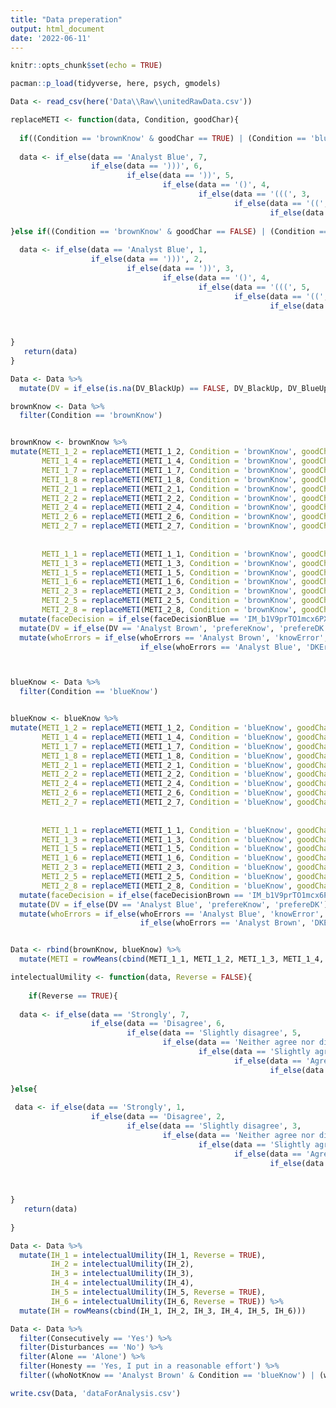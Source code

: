 ```yaml
---
title: "Data preperation"
output: html_document
date: '2022-06-11'
---
```


```r
knitr::opts_chunk$set(echo = TRUE)
```

```r

pacman::p_load(tidyverse, here, psych, gmodels)


```


```r
Data <- read_csv(here('Data\\Raw\\unitedRawData.csv'))


```


```r
replaceMETI <- function(data, Condition, goodChar){
  
  if((Condition == 'brownKnow' & goodChar == TRUE) | (Condition == 'blueKnow' & goodChar == FALSE)){
  
  data <- if_else(data == 'Analyst Blue', 7,
                  if_else(data == ')))', 6,
                          if_else(data == '))', 5,
                                  if_else(data == '()', 4,
                                          if_else(data == '(((', 3,
                                                  if_else(data == '((', 2,
                                                          if_else(data == 'Analyst Brown', 1, NA_real_,)))))))
  
}else if((Condition == 'brownKnow' & goodChar == FALSE) | (Condition == 'blueKnow' & goodChar == TRUE)){
  
  data <- if_else(data == 'Analyst Blue', 1,
                  if_else(data == ')))', 2,
                          if_else(data == '))', 3,
                                  if_else(data == '()', 4,
                                          if_else(data == '(((', 5,
                                                  if_else(data == '((', 6,
                                                          if_else(data == 'Analyst Brown', 7, NA_real_,)))))))
  
 

}
   return(data)
}
```


```r
Data <- Data %>% 
  mutate(DV = if_else(is.na(DV_BlackUp) == FALSE, DV_BlackUp, DV_BlueUp))
```

```r
brownKnow <- Data %>% 
  filter(Condition == 'brownKnow')


brownKnow <- brownKnow %>% 
mutate(METI_1_2 = replaceMETI(METI_1_2, Condition = 'brownKnow', goodChar = TRUE),
       METI_1_4 = replaceMETI(METI_1_4, Condition = 'brownKnow', goodChar = TRUE),
       METI_1_7 = replaceMETI(METI_1_7, Condition = 'brownKnow', goodChar = TRUE),
       METI_1_8 = replaceMETI(METI_1_8, Condition = 'brownKnow', goodChar = TRUE),
       METI_2_1 = replaceMETI(METI_2_1, Condition = 'brownKnow', goodChar = TRUE),
       METI_2_2 = replaceMETI(METI_2_2, Condition = 'brownKnow', goodChar = TRUE),
       METI_2_4 = replaceMETI(METI_2_4, Condition = 'brownKnow', goodChar = TRUE),
       METI_2_6 = replaceMETI(METI_2_6, Condition = 'brownKnow', goodChar = TRUE),
       METI_2_7 = replaceMETI(METI_2_7, Condition = 'brownKnow', goodChar = TRUE),
       
       
       METI_1_1 = replaceMETI(METI_1_1, Condition = 'brownKnow', goodChar = FALSE),
       METI_1_3 = replaceMETI(METI_1_3, Condition = 'brownKnow', goodChar = FALSE),
       METI_1_5 = replaceMETI(METI_1_5, Condition = 'brownKnow', goodChar = FALSE),
       METI_1_6 = replaceMETI(METI_1_6, Condition = 'brownKnow', goodChar = FALSE),
       METI_2_3 = replaceMETI(METI_2_3, Condition = 'brownKnow', goodChar = FALSE),
       METI_2_5 = replaceMETI(METI_2_5, Condition = 'brownKnow', goodChar = FALSE),
       METI_2_8 = replaceMETI(METI_2_8, Condition = 'brownKnow', goodChar = FALSE)) %>% 
  mutate(faceDecision = if_else(faceDecisionBlue == 'IM_b1V9prTO1mcx6PX', 'Nice', 'notNice')) %>% 
  mutate(DV = if_else(DV == 'Analyst Brown', 'prefereKnow', 'prefereDK')) %>% 
  mutate(whoErrors = if_else(whoErrors == 'Analyst Brown', 'knowError',
                             if_else(whoErrors == 'Analyst Blue', 'DKError', whoErrors)))



blueKnow <- Data %>% 
  filter(Condition == 'blueKnow')


blueKnow <- blueKnow %>% 
mutate(METI_1_2 = replaceMETI(METI_1_2, Condition = 'blueKnow', goodChar = TRUE),
       METI_1_4 = replaceMETI(METI_1_4, Condition = 'blueKnow', goodChar = TRUE),
       METI_1_7 = replaceMETI(METI_1_7, Condition = 'blueKnow', goodChar = TRUE),
       METI_1_8 = replaceMETI(METI_1_8, Condition = 'blueKnow', goodChar = TRUE),
       METI_2_1 = replaceMETI(METI_2_1, Condition = 'blueKnow', goodChar = TRUE),
       METI_2_2 = replaceMETI(METI_2_2, Condition = 'blueKnow', goodChar = TRUE),
       METI_2_4 = replaceMETI(METI_2_4, Condition = 'blueKnow', goodChar = TRUE),
       METI_2_6 = replaceMETI(METI_2_6, Condition = 'blueKnow', goodChar = TRUE),
       METI_2_7 = replaceMETI(METI_2_7, Condition = 'blueKnow', goodChar = TRUE),
       
       
       METI_1_1 = replaceMETI(METI_1_1, Condition = 'blueKnow', goodChar = FALSE),
       METI_1_3 = replaceMETI(METI_1_3, Condition = 'blueKnow', goodChar = FALSE),
       METI_1_5 = replaceMETI(METI_1_5, Condition = 'blueKnow', goodChar = FALSE),
       METI_1_6 = replaceMETI(METI_1_6, Condition = 'blueKnow', goodChar = FALSE),
       METI_2_3 = replaceMETI(METI_2_3, Condition = 'blueKnow', goodChar = FALSE),
       METI_2_5 = replaceMETI(METI_2_5, Condition = 'blueKnow', goodChar = FALSE),
       METI_2_8 = replaceMETI(METI_2_8, Condition = 'blueKnow', goodChar = FALSE)) %>% 
  mutate(faceDecision = if_else(faceDecisionBrown == 'IM_b1V9prTO1mcx6PX', 'Nice', 'notNice')) %>% 
  mutate(DV = if_else(DV == 'Analyst Blue', 'prefereKnow', 'prefereDK')) %>% 
  mutate(whoErrors = if_else(whoErrors == 'Analyst Blue', 'knowError',
                             if_else(whoErrors == 'Analyst Brown', 'DKError', whoErrors)))


Data <- rbind(brownKnow, blueKnow) %>% 
  mutate(METI = rowMeans(cbind(METI_1_1, METI_1_2, METI_1_3, METI_1_4, METI_1_5, METI_1_6, METI_1_7, METI_1_8, METI_2_1, METI_2_2, METI_2_3, METI_2_4, METI_2_5, METI_2_6, METI_2_7, METI_2_8)))

```


```r
intelectualUmility <- function(data, Reverse = FALSE){
  
    if(Reverse == TRUE){
  
  data <- if_else(data == 'Strongly', 7,
                  if_else(data == 'Disagree', 6,
                          if_else(data == 'Slightly disagree', 5,
                                  if_else(data == 'Neither agree nor disagree', 4,
                                          if_else(data == 'Slightly agree', 3,
                                                  if_else(data == 'Agree', 2,
                                                          if_else(data == 'Strongly agree', 1, NA_real_)))))))
  
}else{
  
 data <- if_else(data == 'Strongly', 1,
                  if_else(data == 'Disagree', 2,
                          if_else(data == 'Slightly disagree', 3,
                                  if_else(data == 'Neither agree nor disagree', 4,
                                          if_else(data == 'Slightly agree', 5,
                                                  if_else(data == 'Agree', 6,
                                                          if_else(data == 'Strongly agree', 7, NA_real_)))))))
  
 

}
   return(data)
  
}

Data <- Data %>% 
  mutate(IH_1 = intelectualUmility(IH_1, Reverse = TRUE),
         IH_2 = intelectualUmility(IH_2),
         IH_3 = intelectualUmility(IH_3),
         IH_4 = intelectualUmility(IH_4),
         IH_5 = intelectualUmility(IH_5, Reverse = TRUE),
         IH_6 = intelectualUmility(IH_6, Reverse = TRUE)) %>% 
  mutate(IH = rowMeans(cbind(IH_1, IH_2, IH_3, IH_4, IH_5, IH_6)))

```



```r
Data <- Data %>% 
  filter(Consecutively == 'Yes') %>% 
  filter(Disturbances == 'No') %>% 
  filter(Alone == 'Alone') %>% 
  filter(Honesty == 'Yes, I put in a reasonable effort') %>% 
  filter((whoNotKnow == 'Analyst Brown' & Condition == 'blueKnow') | (whoNotKnow == 'Analyst Blue' & Condition == 'brownKnow'))
```

```r
write.csv(Data, 'dataForAnalysis.csv')

```
